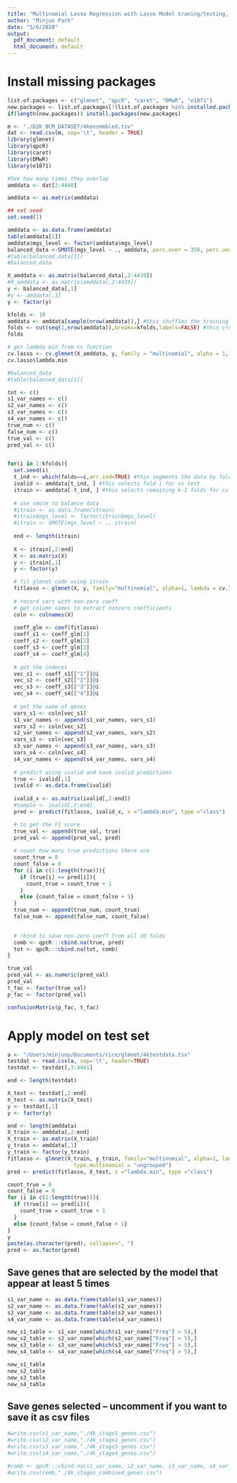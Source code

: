 ```yaml
---
title: "Multinomial Lasso Regression with Lasso Model traning/testing, confusion matrix"
author: "Minjun Park"
date: "5/6/2020"
output:
  pdf_document: default
  html_document: default
---
```

# Install missing packages
```r
list.of.packages <- c("glmnet", "qpcR", "caret", "DMwR", "e1071")
new.packages <- list.of.packages[!(list.of.packages %in% installed.packages()[,"Package"])]
if(length(new.packages)) install.packages(new.packages)
```

```r
m <- "./D2K_BCM_DATASET/4kensembled.tsv"
dat <- read.csv(m, sep='\t', header = TRUE)
library(glmnet)
library(qpcR)
library(caret)
library(DMwR)
library(e1071)
```

```r
#See how many times they overlap
amddata <- dat[2:4440]

amddata <- as.matrix(amddata)

## set seed
set.seed(1)

amddata <- as.data.frame(amddata)
table(amddata[1])
amddata$mgs_level <- factor(amddata$mgs_level)
balanced_data <-SMOTE(mgs_level ~ ., amddata, perc.over = 350, perc.under = 400)
#table(balanced_data[1])
#balanced_data

X_amddata <- as.matrix(balanced_data[,2:4439])
#X_amddata <- as.matrix(amddata[,2:4439])
y <- balanced_data[,1]
#y <- amddata[,1]
y <- factor(y)

kfolds <- 10
amddata <- amddata[sample(nrow(amddata)),] #this shuffles the training data
folds <- cut(seq(1,nrow(amddata)),breaks=kfolds,labels=FALSE) #this creates k folds on training data
folds

# get lambda min from cv function
cv.lasso <- cv.glmnet(X_amddata, y, family = "multinomial", alpha = 1, nlambda = 100, nfolds = 10)
cv.lasso$lambda.min

#balanced_data
#table(balanced_data[1])

tot <- c()
s1_var_names <- c()
s2_var_names <- c()
s3_var_names <- c()
s4_var_names <- c()
true_num <- c()
false_num <- c()
true_val <- c()
pred_val <- c()


for(i in 1:kfolds){
  set.seed(i)
  t_ind <- which(folds==i,arr.ind=TRUE) #this segments the data by fold  
  ivalid <- amddata[t_ind, ] #this selects fold i for cv test  
  itrain <- amddata[-t_ind, ] #this selects remaining k-1 folds for cv train 
  
  # use smote to balance data
  #itrain <- as.data.frame(itrain)
  #itrain$mgs_level <- factor(itrain$mgs_level)
  #itrain <- SMOTE(mgs_level ~ ., itrain)
  
  end <- length(itrain)
  
  X <- itrain[,2:end]
  X <- as.matrix(X)
  y <- itrain[,1]
  y <- factor(y)

  # fit glmnet code using itrain  
  fitlasso <- glmnet(X, y, family="multinomial", alpha=1, lambda = cv.lasso$lambda.min, type.multinomial = "ungrouped")
  
  # record vars with non-zero coeff  
  # get column names to extract nonzero coefficients
  coln <- colnames(X)
  
  coeff_glm <- coef(fitlasso)
  coeff_s1 <- coeff_glm[1]
  coeff_s2 <- coeff_glm[2]
  coeff_s3 <- coeff_glm[3]
  coeff_s4 <- coeff_glm[4]
  
  # get the indeces
  vec_s1 <- coeff_s1[["1"]]@i
  vec_s2 <- coeff_s2[["2"]]@i
  vec_s3 <- coeff_s3[["3"]]@i
  vec_s4 <- coeff_s4[["4"]]@i
  
  # get the name of genes 
  vars_s1 <- coln[vec_s1]
  s1_var_names <- append(s1_var_names, vars_s1)
  vars_s2 <- coln[vec_s2]
  s2_var_names <- append(s2_var_names, vars_s2)
  vars_s3 <- coln[vec_s3]
  s3_var_names <- append(s3_var_names, vars_s3)
  vars_s4 <- coln[vec_s4]
  s4_var_names <- append(s4_var_names, vars_s4)
  
  # predict using ivalid and save ivalid predictions
  true <- ivalid[,1]
  ivalid <- as.data.frame(ivalid)
  
  ivalid_x <- as.matrix(ivalid[,2:end])
  #sample <- ivalid[,2:end]
  pred <- predict(fitlasso, ivalid_x, s ="lambda.min", type ="class")

  # to get the F1 score
  true_val <- append(true_val, true)
  pred_val <- append(pred_val, pred)
    
  # count how many true predictions there are
  count_true = 0
  count_false = 0
  for (i in c(1:length(true))){
    if (true[i] == pred[i]){
      count_true = count_true + 1
    }
    else {count_false = count_false + 1}
  }
  true_num <- append(true_num, count_true)
  false_num <- append(false_num, count_false)

  
  # rbind to save non-zero coeff from all 10 folds
  comb <- qpcR:::cbind.na(true, pred)
  tot <- qpcR:::cbind.na(tot, comb)
}
```

```r
true_val
pred_val <- as.numeric(pred_val)
pred_val
t_fac <- factor(true_val)
p_fac <- factor(pred_val)

confusionMatrix(p_fac, t_fac)
```

# Apply model on test set
```r
a <- "/Users/minjunp/Documents/rice/glmnet/4ktestdata.tsv"
testdat <- read.csv(a, sep='\t', header=TRUE)
testdat <- testdat[,3:4441]

end <- length(testdat)

X_test <- testdat[,2:end]
X_test <- as.matrix(X_test)
y <- testdat[,1]
y <- factor(y)

end <- length(amddata)
X_train <- amddata[,2:end]
X_train <- as.matrix(X_train)
y_train <- amddata[,1]
y_train <- factor(y_train)
fitlasso <- glmnet(X_train, y_train, family="multinomial", alpha=1, lambda = cv.lasso$lambda.min, 
                     type.multinomial = "ungrouped")
pred <- predict(fitlasso, X_test, s ="lambda.min", type ="class")

count_true = 0
count_false = 0
for (i in c(1:length(true))){
  if (true[i] == pred[i]){
    count_true = count_true + 1
  }
  else {count_false = count_false + 1}
}
y
paste(as.character(pred), collapse=", ")
pred <- as.factor(pred)

```

## Save genes that are selected by the model that appear at least 5 times
```r
s1_var_name <- as.data.frame(table(s1_var_names))
s2_var_name <- as.data.frame(table(s2_var_names))
s3_var_name <- as.data.frame(table(s3_var_names))
s4_var_name <- as.data.frame(table(s4_var_names))

new_s1_table <- s1_var_name[which(s1_var_name["Freq"] > 5),]
new_s2_table <- s2_var_name[which(s2_var_name["Freq"] > 5),]
new_s3_table <- s3_var_name[which(s3_var_name["Freq"] > 5),]
new_s4_table <- s4_var_name[which(s4_var_name["Freq"] > 5),]

new_s1_table
new_s2_table
new_s3_table
new_s4_table
```

## Save genes selected -- uncomment if you want to save it as csv files
```r
#write.csv(s1_var_name,"./4k_stage1_genes.csv")
#write.csv(s2_var_name,"./4k_stage2_genes.csv")
#write.csv(s3_var_name,"./4k_stage3_genes.csv")
#write.csv(s4_var_name,"./4k_stage4_genes.csv")

#comb <- qpcR:::cbind.na(s1_var_name, s2_var_name, s3_var_name, s4_var_name)
#write.csv(comb,"./4k_stages_combined_genes.csv")
```